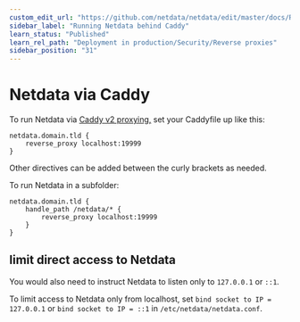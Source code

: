 ```yaml
---
custom_edit_url: "https://github.com/netdata/netdata/edit/master/docs/Running-behind-caddy.md"
sidebar_label: "Running Netdata behind Caddy"
learn_status: "Published"
learn_rel_path: "Deployment in production/Security/Reverse proxies"
sidebar_position: "31"
---
```



# Netdata via Caddy

To run Netdata via [Caddy v2 proxying,](https://caddyserver.com/docs/caddyfile/directives/reverse_proxy) set your Caddyfile up like this:

```caddyfile
netdata.domain.tld {
    reverse_proxy localhost:19999
}
```

Other directives can be added between the curly brackets as needed.

To run Netdata in a subfolder:

```caddyfile
netdata.domain.tld {
    handle_path /netdata/* {
        reverse_proxy localhost:19999
    }
}
```

## limit direct access to Netdata

You would also need to instruct Netdata to listen only to `127.0.0.1` or `::1`.

To limit access to Netdata only from localhost, set `bind socket to IP = 127.0.0.1` or `bind socket to IP = ::1` in `/etc/netdata/netdata.conf`.


